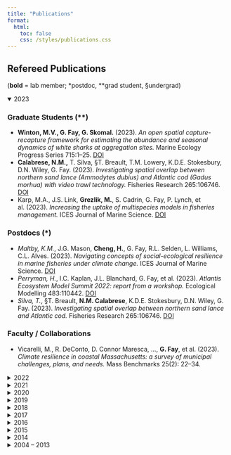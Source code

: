 ```yaml
---
title: "Publications"
format:
  html:
    toc: false
    css: /styles/publications.css
---
```


<div class="pub-header">
  <h2>Refereed Publications</h2>
  <p class="legend">
    (<strong>bold</strong> = lab member; <span class="indicator">*</span>postdoc, <span class="indicator">**</span>grad student, <span class="indicator">§</span>undergrad)
  </p>
</div>

<div class="pub-container">

<details open class="pub-year">
  <summary>2023</summary>
  
  <section class="pub-group">
    <h3 class="group-title">Graduate Students (**)</h3>
    <ul>
      <li><strong>**Winton, M.V.**, G. Fay, G. Skomal.</strong> (2023). <em>An open spatial capture-recapture framework for estimating the abundance and seasonal dynamics of white sharks at aggregation sites.</em> <span class="journal">Marine Ecology Progress Series</span> 715:1–25. <a href="https://doi.org/10.3354/meps14371" target="_blank">DOI</a></li>

      <li><strong>**Calabrese, N.M.**,</strong> T. Silva, §T. Breault, T.M. Lowery, K.D.E. Stokesbury, D.N. Wiley, G. Fay. (2023). <em>Investigating spatial overlap between northern sand lance (Ammodytes dubius) and Atlantic cod (Gadus morhua) with video trawl technology.</em> <span class="journal">Fisheries Research</span> 265:106746. <a href="https://doi.org/10.1016/j.fishres.2023.106746" target="_blank">DOI</a></li>

      <li>Karp, M.A., J.S. Link, <strong>**Grezlik, M.**</strong>, S. Cadrin, G. Fay, P. Lynch, et al. (2023). <em>Increasing the uptake of multispecies models in fisheries management.</em> <span class="journal">ICES Journal of Marine Science</span>. <a href="https://doi.org/10.1093/icesjms/fsad001" target="_blank">DOI</a></li>
    </ul>
  </section>

  <section class="pub-group">
    <h3 class="group-title">Postdocs (*)</h3>
    <ul>
      <li>*Maltby, K.M.*, J.G. Mason, **Cheng, H.**, G. Fay, R.L. Selden, L. Williams, C.L. Alves. (2023). <em>Navigating concepts of social-ecological resilience in marine fisheries under climate change.</em> <span class="journal">ICES Journal of Marine Science</span>. <a href="https://doi.org/10.1093/icesjms/fsad151" target="_blank">DOI</a></li>

      <li>*Perryman, H.*, I.C. Kaplan, J.L. Blanchard, G. Fay, et al. (2023). <em>Atlantis Ecosystem Model Summit 2022: report from a workshop.</em> <span class="journal">Ecological Modelling</span> 483:110442. <a href="https://doi.org/10.1016/j.ecolmodel.2023.110442" target="_blank">DOI</a></li>

      <li>*Silva, T.*, §T. Breault, **N.M. Calabrese**, K.D.E. Stokesbury, D.N. Wiley, G. Fay. (2023). <em>Investigating spatial overlap between northern sand lance and Atlantic cod.</em> <span class="journal">Fisheries Research</span> 265:106746. <a href="https://doi.org/10.1016/j.fishres.2023.106746" target="_blank">DOI</a></li>
    </ul>
  </section>
  
  <section class="pub-group">
    <h3 class="group-title">Faculty / Collaborations</h3>
    <ul>
      <li>Vicarelli, M., R. DeConto, D. Connor Maresca, …, <strong>G. Fay</strong>, et al. (2023). <em>Climate resilience in coastal Massachusetts: a survey of municipal challenges, plans, and needs.</em> <span class="journal">Mass Benchmarks</span> 25(2): 22–34.</li>
    </ul>
  </section>
</details>

<details class="pub-year">
  <summary>2022</summary>

  <section class="pub-group">
    <h3 class="group-title">Graduate Students (**)</h3>
    <ul>
      <li><strong>**Danaher-Garcia, N.K.**</strong>, R. Connor, G. Fay, K. Melillo-Sweeting, K.M. Dudzinski. (2022). <em>The Partial Merger of Two Dolphin Societies.</em> <span class="journal">Royal Society Open Science</span> 9(8):211963. <a href="https://doi.org/10.1098/rsos.211963" target="_blank">DOI</a></li>

      <li><strong>**Danaher-Garcia, N.K.**</strong>, R. Connor, G. Fay, et al. (2022). <em>Using Social Network Analysis to Confirm the ‘Gambit of the Group’ Hypothesis for a Small Cetacean.</em> <span class="journal">Behavioral Processes</span> 200:104694. <a href="https://doi.org/10.1016/j.beproc.2022.104694" target="_blank">DOI</a></li>

      <li><strong>**Tran, M.**, G. Fay, B.D. Stewart, K.D.E. Stokesbury.</strong> (2022). <em>Resiliency of marine benthic communities in sea scallop rotational management areas on Georges Bank.</em> <span class="journal">Journal of Shellfish Research</span> 41:1–9.</li>
    </ul>
  </section>

  <section class="pub-group">
    <h3 class="group-title">Faculty / Collaborations</h3>
    <ul>
      <li>Legault, C.M., J. Wiedenmann, J. Deroba, <strong>G. Fay</strong>, et al. (2022). <em>Data Rich but Model Resistant...</em> <span class="journal">Canadian Journal of Fisheries and Aquatic Sciences</span>. <a href="https://doi.org/10.1139/cjfas-2022-0045" target="_blank">DOI</a></li>

      <li>Stokesbury, K.D.E., <strong>G. Fay</strong>, R. Griffin. (2022). <em>A framework for categorizing the interactions of offshore windfarms and fisheries.</em> <span class="journal">ICES Journal of Marine Science</span>. <a href="https://doi.org/10.1093/icesjms/fsac118" target="_blank">DOI</a></li>
    </ul>
  </section>
</details>

<details class="pub-year">
  <summary>2021</summary>
  
  <section class="pub-group">
    <h3 class="group-title">Postdocs (*)</h3>
    <ul>
      <li><strong>*Silva, T.L.*</strong>, DN Wiley, <strong>G Fay</strong>. (2021). <em>A hierarchical modelling approach to estimating humpback whale abundance from sand lance abundance.</em> <span class="journal">Ecological Modelling</span> 456, 109662. <a href="https://doi.org/10.1016/j.ecolmodel.2021.109662" target="_blank">DOI</a></li>
    </ul>
  </section>

  <section class="pub-group">
    <h3 class="group-title">Graduate Students (**)</h3>
    <ul>
      <li>Patel, S.H., <strong>**Winton, M.V.**</strong>, JM Hatch, HL Haas, VS Saba, <strong>G Fay</strong>, RJ Smolowitz. (2021). <em>Projected shifts in loggerhead sea turtle thermal habitat in the Northwest Atlantic Ocean due to climate change.</em> <span class="journal">Scientific Reports</span> 11, 8850. <a href="https://doi.org/10.1038/s41598-021-88290-9" target="_blank">DOI</a></li>
      <li>**Lucey, S.M.**, KY Aydin, SK Gaichas, SX Cadrin, **G Fay**, MJ Fogarty, AE Punt. (2021). <em>Evaluating fishery management strategies using an ecosystem model as an operating model.</em> <span class="journal">Fisheries Research</span> 234: 105780.</li>
      <li>**Hansell, A.**, T.H. Curtis, J Carlson, E Cortés, **G. Fay**, S.X. Cadrin. (2021). <em>Stock Assessment of the Lemon Shark (*Negaprion brevirostris*) off the Southeast United States.</em> <span class="journal">North American Journal of Fisheries Management</span> 41: 35–48.</li>
    </ul>
  </section>

  <section class="pub-group">
    <h3 class="group-title">Faculty / Collaborations</h3>
    <ul>
      <li>Froehlich, H. E., R Gentry, SE Lester, RS Cottrell, <strong>G Fay</strong>, TA Branch, J Gephart, E White, JK Baum. (2021). <em>Securing a sustainable future for US seafood in the wake of a global crisis.</em> <span class="journal">Marine Policy</span> 124: 104328.</li>
    </ul>
  </section>
</details>

<details class="pub-year">
  <summary>2020</summary>
  
  <section class="pub-group">
    <h3 class="group-title">Postdocs (*)</h3>
    <ul>
      <li><strong>*Silva, T.L.*</strong>, M Thompson, P Hong, D Wiley, H Baumann, L Kaufman, J Llopiz, J Suca, **G Fay**. (2020). <em>High collocation between sand lance and top predators in the southwestern Gulf of Maine.</em> <span class="journal">Conservation Science and Practice</span> 3: 2.e274. <a href="http://dx.doi.org/10.1111/csp2.274" target="_blank">DOI</a></li>
      <li><strong>*Trijoulet, V.*, G. Fay</strong>, T.J. Miller. (2020). <em>Performance of a state‐space multispecies model: What are the consequences of ignoring predation and process errors in stock assessments?</em> <span class="journal">Journal of Applied Ecology</span> 57:121-135.</li>
    </ul>
  </section>

  <section class="pub-group">
    <h3 class="group-title">Graduate Students (**)</h3>
    <ul>
      <li>**Silva, E.N.S.**, A. Gangopadhyay, **G. Fay**, M.K.V. Welandawe, G. Gawarkiewicz, **A.M. Silver**, M. Monim, J. Clark. (2020). <em>A survival analysis of the Gulf Stream warm core rings.</em> <span class="journal">Journal of Geophysical Research: Oceans</span> 125. <a href="https://doi.org/10.1029/2020JC016507" target="_blank">DOI</a></li>
      <li>**Hart, A.R., G. Fay**. (2020). <em>Applying tree analysis to assess combinations of ecosystem-based fisheries management actions in Management Strategy Evaluation.</em> <span class="journal">Fisheries Research</span> 225:105466.</li>
    </ul>
  </section>
</details>

<details class="pub-year">
  <summary>2019</summary>
  
  <section class="pub-group">
    <h3 class="group-title">Postdocs (*)</h3>
    <ul>
      <li>*Tam, J.C.*, <strong>G. Fay</strong>, J.S. Link. (2019). <em>Better Together: the uses of ecological and socio-economic indicators with end-to-end models in marine ecosystem based management.</em> <span class="journal">Frontiers in Marine Science</span>. <a href="https://doi.org/10.3389/fmars.2019.00560" target="_blank">DOI</a></li>
      <li>*Pethybridge, H.R.*, M. Weijerman, *H. Perrymann*, A. Audzijonyte, J. Porobic, V. McGregor, R. Girardin, C. Bulman, *K. Ortega-Cisneros*, M. Sinerchia, T. Hutton, H. Lozano-Montes, M. Mori, C. Novaglio, **G. Fay**, R. Gorton, E. Fulton. (2019). <em>Calibrating process-based marine ecosystem models: An example case using Atlantis.</em> <span class="journal">Ecological Modelling</span> 412. 108822.</li>
      <li><strong>*Trijoulet, V.*, G. Fay</strong>, K. Curti, B. Smith, T.J. Miller. (2019). <em>Performance of multispecies assessment models: insights on the influence of diet data.</em> <span class="journal">ICES Journal of Marine Science</span> 76: 1464-1476.</li>
      <li><strong>*Silva, T.L.*, G. Fay</strong>, T.A. Mooney, J. Robbins, M.T. Weinrich, C.D. Carson, T.V.N. Cole, M.A. Thompson, D.N. Wiley. (2019). <em>Toothed whale habitat use in a marine protected area using point process models.</em> <span class="journal">Marine Ecology Progress Series</span> 609: 239-256.</li>
    </ul>
  </section>

  <section class="pub-group">
    <h3 class="group-title">Graduate Students (**)</h3>
    <ul>
      <li>**Liu, C.**, G.W. Cowles, D.R. Zemeckis, **G. Fay**, A. Le Bris, S.X. Cadrin. (2019). <em>A hardware-accelerated particle filter for the geolocation of demersal fishes.</em> <span class="journal">Fisheries Research</span> 213: 160-171.</li>
      <li>Cadrin, S.X., D.R. Goethel, **Morse, M.R.**, **G. Fay**, L.A. Kerr. (2019). <em>"So, where do you come from?" The impact of assumed spatial population structure on estimates of recruitment.</em> <span class="journal">Fisheries Research</span> 217: 156-168.</li>
    </ul>
  </section>

  <section class="pub-group">
    <h3 class="group-title">Faculty / Collaborations</h3>
    <ul>
      <li>**Fay, G.**, G. DePiper, S. Steinback, R.J. Gamble, J.S. Link. (2019). <em>Economic and ecosystem effects of fishing on the Northeast US shelf.</em> <span class="journal">Frontiers in Marine Science</span>. <a href="https://doi.org/10.3389/fmars.2019.00133" target="_blank">DOI</a></li>
    </ul>
  </section>
</details>

<details class="pub-year">
  <summary>2018</summary>
  
  <section class="pub-group">
    <h3 class="group-title">Graduate Students (**)</h3>
    <ul>
      <li>Kneebone, J., <strong>**Winton, M.V.**</strong>, A. Danylchuk, J. Chisholm, G.B. Skomal. (2018). <em>An assessment of juvenile sand tiger (*Carcharias taurus*) activity patterns in a seasonal nursery using accelerometer transmitters.</em> <span class="journal">Environmental Biology of Fishes</span> 101: 1739-1756.</li>
      <li><strong>**Winton, M.V.**</strong>, J. Kneebone, D. Zemeckis, **G. Fay**. (2018). <em>A spatial point process model to estimate individual centers of activity from passive acoustic telemetry data.</em> <span class="journal">Methods in Ecology and Evolution</span> 9: 2262-2272.</li>
      <li>**Wildermuth, R.P.**, **G. Fay**, S.K. Gaichas. (2018). <em>Structural uncertainty in qualitative models for ecosystem-based management of Georges Bank.</em> <span class="journal">Canadian Journal of Fisheries and Aquatic Sciences</span> 75: 1635-1643.</li>
      <li><strong>**Winton, M.V.**, G. Fay</strong>, H.L. Haas, M. Arendt, S. Barco, M.C. James, C. Sasso, R. Smolowitz. (2018). <em>Estimating the distribution and relative density of satellite-tagged loggerhead sea turtles in the western North Atlantic using geostatistical mixed effects models.</em> <span class="journal">Marine Ecology Progress Series</span> 586: 217–232.</li>
      <li>Punt, A.E., J. Day, **G. Fay**, M. Haddon, N. Klaer, L.R. Little, **Privitera-Johnson, K.J.**, A.D.M. Smith, D.C. Smith, M. Sporcic, R.B. Thomson, G.N. Tuck, J. Upston, S.E. Wayte. (2018). <em>Retrospective investigation of assessment uncertainty for fish stocks off southeast Australia.</em> <span class="journal">Fisheries Research</span> 198: 117-128.</li>
    </ul>
  </section>

  <section class="pub-group">
    <h3 class="group-title">Faculty / Collaborations</h3>
    <ul>
      <li>Olsen, E., I.C. Kaplan, C. Ainsworth, **G. Fay**, S. Gaichas, R. Gamble, R. Girardin, C.H. Eide, T.F. Ihde, H. Morzaria-Luna, **K.F. Johnson**, M. Savina-Rolland, H. Townsend, M. Weijerman, E.A. Fulton, J.S. Link. (2018). <em>Ocean Futures Under Ocean Acidification, Marine Protection, and Changing Fishing Pressures Explored Using a Worldwide Suite of Ecosystem Models.</em> <span class="journal">Frontiers in Marine Science</span> 5:64. <a href="https://doi.org/10.3389/fmars.2018.00064" target="_blank">DOI</a></li>
    </ul>
  </section>
</details>

<details class="pub-year">
  <summary>2017</summary>
  
  <section class="pub-group">
    <h3 class="group-title">Postdocs (*)</h3>
    <ul>
      <li>Samhouri, J.F., K.S. Andrews, **G. Fay**, C.J. Harvey, E.L. Hazen, **S.M. Hennessey**, K. Holsman, M.E. Hunsicker, S.I. Large, K.N. Marshall, A.C. Stier, **J.C. Tam***, S.G. Zador. (2017). <em>Defining ecosystem thresholds for human activities and environmental pressures in the California Current.</em> <span class="journal">Ecosphere</span> 8(6):e01860. <a href="https://doi.org/10.1002/ecs2.1860" target="_blank">DOI</a>.</li>
      <li>DePiper, G., S. Gaichas, S. Lucey, P.P. da Silva, M.R. Anderson, H. Breeze, A. Bundy, P.M. Clay, **G. Fay**, R. Gamble, R.S. Gregory, P. Fratantoni, C.L.L. Johnson, M. Koen-Alonso, K. Kleisner, J. Olson, **C.T. Perretti***, P. Pepin, F. Phelan, V. Saba, L.A. Smith, J. Tam, N. Templeman, **R.P. Wildermuth**. (2017). <em>Operationalizing Integrated Ecosystem Assessments within a Multidisciplinary Team: Lessons Learned from a Worked Example.</em> <span class="journal">ICES Journal of Marine Science</span> 74: 2076–2086.</li>
    </ul>
  </section>
  
  <section class="pub-group">
    <h3 class="group-title">Faculty / Collaborations</h3>
    <ul>
      <li>**Fay, G.**, J.S. Link, J.A. Hare. (2017). <em>Assessing the effects of ocean acidification in the Northeast US using an end-to-end marine ecosystem model.</em> <span class="journal">Ecological Modelling</span> 347: 1-10.</li>
      <li>Gaichas, S.K., M. Fogarty, G. DePiper, **G. Fay**, R. Gamble, S. Lucey, L. Smith. (2017). <em>Combining stock, multispecies, and ecosystem level fishery objectives within an operational management procedure: simulations to start the conversation.</em> <span class="journal">ICES Journal of Marine Science</span> 74: 552-565.</li>
    </ul>
  </section>

  <section class="pub-group">
    <h3 class="group-title">Graduate Students (**)</h3>
    <ul>
      <li>**Winton M.V.**, C. Huntsberger, D. Rudders, G. DeCelles, K. Thompson, K. Goetting, R. Smolowitz. (2017). <em>Spatiotemporal patterns of flatfish bycatch in two scallop access areas on Georges Bank.</em> <span class="journal">Journal of Northwest Atlantic Fishery Science</span> 49: 23-37.</li>
    </ul>
  </section>
</details>

<details class="pub-year">
  <summary>2016</summary>
  
  <section class="pub-group">
    <h3 class="group-title">Faculty / Collaborations</h3>
    <ul>
      <li>Weijerman, M., J.S. Link, E.A. Fulton, E. Olsen, H. Townsend, S. Gaichas, C. Hansen, M. Skern-Mauritzen, I.C. Kaplan, R. Gamble, **G. Fay**, M. Savina, C. Ainsworth, I. van Putten, R. Gorton, R. Brainard, K. Larsen, T. Hutton. (2016). <em>Atlantis Ecosystem Model Summit: Report from a workshop.</em> <span class="journal">Ecological Modelling</span> 335: 35-38.</li>
      <li>Olsen, E., **G. Fay**, S. Gaichas, R. Gamble, S. Lucey, and J.S. Link. (2016). <em>Ecosystem Model Skill Assessment. Yes We Can!</em> <span class="journal">PLoS ONE</span> 11(1): e0146467. <a href="https://doi.org/10.1371/journal.pone.0146467" target="_blank">DOI</a></li>
    </ul>
  </section>
</details>

<details class="pub-year">
  <summary>2015</summary>
  
  <section class="pub-group">
    <h3 class="group-title">Faculty / Collaborations</h3>
    <ul>
      <li>**Fay, G.**, J.S. Link, S.I. Large, and R.J. Gamble. (2015). <em>Management performance of ecological indicators in the Georges Bank finfish fishery.</em> <span class="journal">ICES Journal of Marine Science</span> 72: 1285-1296.</li>
      <li>Griffiths, S.P., and **G. Fay**. (2015). <em>Including recreational fisheries data in stock assessment: implications for model performance and subsequent management strategies.</em> <span class="journal">Fisheries Management and Ecology</span> 22: 192-212.</li>
      <li>Large, S.I., **G. Fay**, K.D. Friedland, and J.S. Link. (2015). <em>Quantifying patterns of change in marine ecosystem response to multiple pressures.</em> <span class="journal">PLoS ONE</span>. <a href="https://doi.org/10.1371/journal.pone.0119922" target="_blank">DOI</a></li>
      <li>Large, S.I., **G. Fay**, K.D. Friedland, and J.S. Link. (2015). <em>Critical points in ecosystem responses to fishing and environmental pressures.</em> <span class="journal">Marine Ecology Progress Series</span> 521: 1-17.</li>
    </ul>
  </section>
</details>

<details class="pub-year">
  <summary>2014</summary>
  
  <section class="pub-group">
    <h3 class="group-title">Faculty / Collaborations</h3>
    <ul>
      <li>Little, L.R., J. Parslow, **G. Fay**, A.D.M. Smith, R.Q. Grafton, A.E. Punt, and G.N. Tuck. (2014). <em>Environmental derivatives, risk analysis and conservation management.</em> <span class="journal">Conservation Letters</span> 7: 196-207.</li>
    </ul>
  </section>
</details>

<details class="pub-year">
  <summary>2004 – 2013</summary>
  
  <section class="pub-group">
    <h3 class="group-title">Full List (2004–2013)</h3>
    <ul>
      <li>**Fay, G.**, and A.E. Punt. (2013). <em>Methods for estimating spatial trends in Steller sea lion pup production using the Kalman filter.</em> <span class="journal">Ecological Applications</span> 23: 1455-1474.</li>
      <li>**Fay, G.**, S.I. Large, J.S. Link, and R.J. Gamble. (2013). <em>Testing systemic fishing responses with ecosystem indicators.</em> <span class="journal">Ecological Modelling</span> 265: 45-55.</li>
      <li>Large, S.I., **G. Fay**, K. Friedland, and J.S. Link. (2013). <em>Defining trends and thresholds in responses of ecological indicators to fishing and environmental pressures.</em> <span class="journal">ICES Journal of Marine Science</span> 70: 755-767.</li>
      <li>Klaer, N.L., S.E. Wayte, and **G. Fay**. (2012). <em>An evaluation of the performance of a harvest strategy that uses an average-length-based assessment method.</em> <span class="journal">Fisheries Research</span> 134-136: 42-51.</li>
      <li>**Fay, G.**, A.E. Punt, and A.D.M. Smith. (2011). <em>Impacts of spatial uncertainty on performance of age structure-based harvest strategies for blue eye trevalla (*Hyperoglyphe antarctica*).</em> <span class="journal">Fisheries Research</span> 110: 391-407.</li>
      <li>Smith, A.D.M., D.C. Smith, G.N. Tuck, N. Klaer, A.E. Punt, I. Knuckey, J. Prince, A. Morison, R. Kloser, M. Haddon, S. Wayte, J. Day, **G. Fay**, F. Pribac, M. Fuller, B. Taylor, L.R. Little. (2008). <em>Experience in implementing harvest strategies in Australia's south-eastern fisheries.</em> <span class="journal">Fisheries Research</span> 94: 373-379.</li>
      <li>Branch, T.A., R. Hilborn, A.C. Haynie, **G. Fay**, L. Flynn, J. Griffiths, K.N. Marshall, J.K. Randall, J.M. Scheuerell, E.J. Ward, M. Young. (2006). <em>Fleet dynamics and fishermen behavior: lessons for fisheries managers.</em> <span class="journal">Canadian Journal of Fisheries and Aquatic Sciences</span> 63: 1647-1668.</li>
      <li>**Fay, G.** and A.E. Punt. (2006). <em>Modeling spatial dynamics of Steller sea lions (*Eumetopias jubatus*) using Maximum Likelihood and Bayesian methods: evaluating causes for population decline.</em> Pages 405-433 in: A.W. Trites et al. (eds.) Sea lions of the world. Alaska Sea Grant College Program, University of Alaska Fairbanks.</li>
      <li>Punt, A.E. and **G. Fay**. (2006). <em>Can experimental manipulation be used to determine the cause of the decline of western stock of Steller sea lions (*Eumetopias jubatus*)?</em> Pages 435-454 in: A.W. Trites et al. (eds.) Sea lions of the world. Alaska Sea Grant College Program, University of Alaska Fairbanks.</li>
      <li>Punt, A.E., C. Allison and **G. Fay**. (2004). <em>An examination of assessment models for the Eastern North Pacific gray whale based on inertial dynamics.</em> <span class="journal">Journal of Cetacean Research and Management</span> 6: 121-132.</li>
    </ul>
  </section>
</details>

</div>